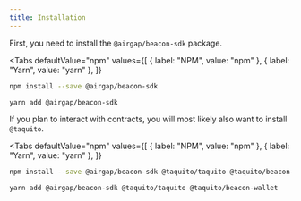 ```yaml
---
title: Installation
---
```



First, you need to install the `@airgap/beacon-sdk` package.

<Tabs
  defaultValue="npm"
  values={[
    { label: "NPM", value: "npm" },
    { label: "Yarn", value: "yarn" },
  ]}
>
<TabItem value="npm">

```bash
npm install --save @airgap/beacon-sdk
```

</TabItem>
<TabItem value="yarn">

```bash
yarn add @airgap/beacon-sdk
```

</TabItem>
</Tabs>

If you plan to interact with contracts, you will most likely also want to install `@taquito`.

<Tabs
  defaultValue="npm"
  values={[
    { label: "NPM", value: "npm" },
    { label: "Yarn", value: "yarn" },
  ]}
>
<TabItem value="npm">

```bash
npm install --save @airgap/beacon-sdk @taquito/taquito @taquito/beacon-wallet
```

</TabItem>
<TabItem value="yarn">

```bash
yarn add @airgap/beacon-sdk @taquito/taquito @taquito/beacon-wallet
```

</TabItem>
</Tabs>
